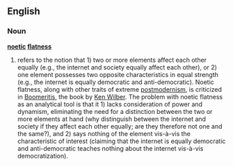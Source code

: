 ==English==

{{rfc|needs formatting and severe pruning}}

===Noun===
'''[[noetic]] [[flatness]]'''

# refers to the notion that 1) two or more elements affect each other equally (e.g., the internet and society equally affect each other), or 2) one element possesses two opposite characteristics in equal strength (e.g., the internet is equally democratic and anti-democratic). Noetic flatness, along with other traits of extreme [[postmodernism]], is criticized in [http://en.wikipedia.org/wiki/Boomeritis Boomeritis], the book by [http://en.wikipedia.org/wiki/Ken_Wilber Ken Wilber]. The problem with noetic flatness as an analytical tool is that it 1) lacks consideration of power and dynamism, eliminating the need for a distinction between the two or more elements at hand (why distinguish between the internet and society if they affect each other equally; are they therefore not one and the same?), and 2) says nothing of the element vis-à-vis the characteristic of interest (claiming that the internet is equally democratic and anti-democratic teaches nothing about the internet vis-à-vis democratization).